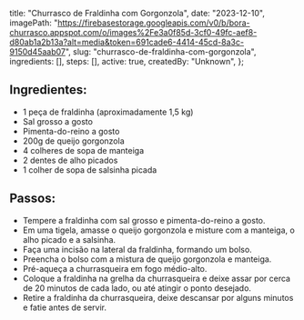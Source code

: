   title: "Churrasco de Fraldinha com Gorgonzola",
  date: "2023-12-10",
  imagePath: "https://firebasestorage.googleapis.com/v0/b/bora-churrasco.appspot.com/o/images%2Fe3a0f85d-3cf0-49fc-aef8-d80ab1a2b13a?alt=media&token=691cade6-4414-45cd-8a3c-9150d45aab07",
  slug: "churrasco-de-fraldinha-com-gorgonzola",
  ingredients: [],
  steps: [],
  active: true,
  createdBy: "Unknown",
};

## Ingredientes:

* 1 peça de fraldinha (aproximadamente 1,5 kg)
* Sal grosso a gosto
* Pimenta-do-reino a gosto
* 200g de queijo gorgonzola
* 4 colheres de sopa de manteiga
* 2 dentes de alho picados
* 1 colher de sopa de salsinha picada

## Passos:

* Tempere a fraldinha com sal grosso e pimenta-do-reino a gosto.
* Em uma tigela, amasse o queijo gorgonzola e misture com a manteiga, o alho picado e a salsinha.
* Faça uma incisão na lateral da fraldinha, formando um bolso.
* Preencha o bolso com a mistura de queijo gorgonzola e manteiga.
* Pré-aqueça a churrasqueira em fogo médio-alto.
* Coloque a fraldinha na grelha da churrasqueira e deixe assar por cerca de 20 minutos de cada lado, ou até atingir o ponto desejado.
* Retire a fraldinha da churrasqueira, deixe descansar por alguns minutos e fatie antes de servir.
